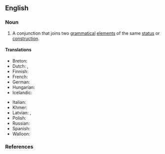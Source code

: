 ==English==

===Noun===
{{examples|sense=English|
* ''and'', ''but'', ''so'', ''or'', ''nor'', ''for'', and ''yet''
}}
{{en-noun}}

# {{lb|en|grammar}} A conjunction that joins two [[grammatical]] [[element]]s of the same [[status]] or [[construction]]. {{defdate|from 1875–80<ref>{{R:Dictionary.com}}</ref>}}
#: {{coordinate terms|en|subordinating conjunction}}

====Translations====
{{trans-top|type of conjunction}}
* Breton: {{t+|br|stagell genurzhiañ|f}}
* Dutch: {{t|nl|nevenschikkend voegwoord|n}}, {{t|nl|nevenschikkende conjunctie|f}}
* Finnish: {{t+|fi|rinnastuskonjunktio}}
* French: {{t+|fr|conjonction de coordination|f}}
* German: {{t|de|koordinierende Konjunktion|f}}
* Hungarian: {{t|hu|mellérendelő kötőszó}}
* Icelandic: {{t+|is|aðaltenging|f}}
{{trans-mid}}
* Italian: {{t|it|congiunzione coordinante|f}}
* Khmer: {{t+|km|ឈ្នាប់ចង|tr=chnoap jɑɑng|sc=Khmr}}
* Latvian: {{t|lv|sakārtojuma saiklis|m}}, {{t|lv|sakārtojuma saikļi|m-p}}
* Polish: {{t|pl|spójnik współrzędny|m}}
* Russian: {{t+|ru|сочини́тельный сою́з|m}}
* Spanish: {{t+|es|conjunción coordinante|f}}
* Walloon: {{t|wa|adjondrece}}
{{trans-bottom}}

===References===
<references />